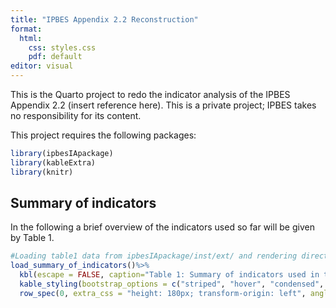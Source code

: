 ```yaml
---
title: "IPBES Appendix 2.2 Reconstruction"
format: 
  html:
    css: styles.css
    pdf: default
editor: visual
---
```


This is the Quarto project to redo the indicator analysis of the IPBES Appendix 2.2 (insert reference here). This is a private project; IPBES takes no responsibility for its content.

This project requires the following packages:

```r
library(ipbesIApackage)
library(kableExtra)
library(knitr)

```

## Summary of indicators

In the following a brief overview of the indicators used so far will be given by Table 1.

```r
#Loading table1 data from ipbesIApackage/inst/ext/ and rendering directly in document
load_summary_of_indicators()%>%
  kbl(escape = FALSE, caption="Table 1: Summary of indicators used in this synthesis organised alphabetically within EBV class (and, where relevant, EBV scale). Core/Highlight/Other denotes the Knowledge & Data TSU’s evaluation of each indicator. Whole or Part of indicator denotes whether the row of the table refers to an overall indicator (e.g., Red List Index) or a subset (e.g., Red List Index of pollinators).") %>% 
  kable_styling(bootstrap_options = c("striped", "hover", "condensed", "responsive")) %>%
  row_spec(0, extra_css = "height: 180px; transform-origin: left", angle=-45)

```
